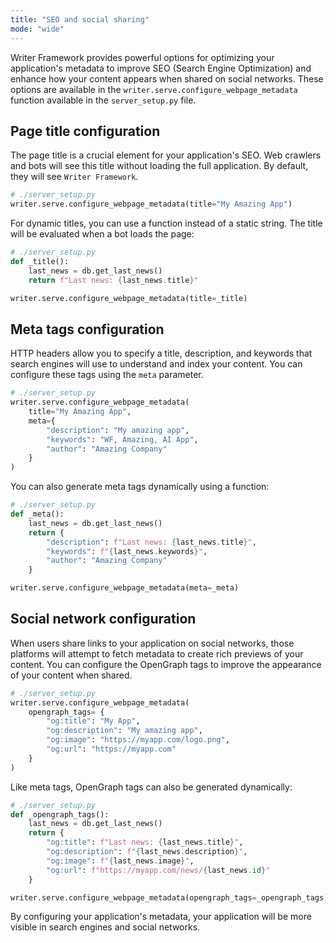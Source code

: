 ```yaml
---
title: "SEO and social sharing"
mode: "wide"
---
```


Writer Framework provides powerful options for optimizing your application's metadata to improve SEO (Search Engine Optimization) and enhance how your content appears when shared on social networks. These options are available in the `writer.serve.configure_webpage_metadata` function available in the `server_setup.py` file.

## Page title configuration

The page title is a crucial element for your application's SEO. Web crawlers and bots will see this title without loading the full application. By default, they will see `Writer Framework`.

```python
# ./server_setup.py
writer.serve.configure_webpage_metadata(title="My Amazing App")
```

For dynamic titles, you can use a function instead of a static string. The title will be evaluated when a bot loads the page:

```python
# ./server_setup.py
def _title():
	last_news = db.get_last_news()
	return f"Last news: {last_news.title}"

writer.serve.configure_webpage_metadata(title=_title)
```

## Meta tags configuration

HTTP headers allow you to specify a title, description, and keywords that search engines will use to understand and index your content. You can configure these tags using the `meta` parameter.

```python
# ./server_setup.py
writer.serve.configure_webpage_metadata(
	title="My Amazing App",
    meta={
    	"description": "My amazing app",
    	"keywords": "WF, Amazing, AI App",
    	"author": "Amazing Company"
    }
)
```

You can also generate meta tags dynamically using a function:

```python
# ./server_setup.py
def _meta():
	last_news = db.get_last_news()
	return {
		"description": f"Last news: {last_news.title}",
		"keywords": f"{last_news.keywords}",
		"author": "Amazing Company"
	}

writer.serve.configure_webpage_metadata(meta=_meta)
```

## Social network configuration

When users share links to your application on social networks, those platforms will attempt to fetch metadata to create rich previews of your content. You can configure the OpenGraph tags to improve the appearance of your content when shared.

```python
# ./server_setup.py
writer.serve.configure_webpage_metadata(
    opengraph_tags= {
    	"og:title": "My App",
    	"og:description": "My amazing app",
    	"og:image": "https://myapp.com/logo.png",
    	"og:url": "https://myapp.com"
    }
)
```

Like meta tags, OpenGraph tags can also be generated dynamically:

```python
# ./server_setup.py
def _opengraph_tags():
	last_news = db.get_last_news()
	return {
		"og:title": f"Last news: {last_news.title}",
		"og:description": f"{last_news.description}",
		"og:image": f"{last_news.image}",
		"og:url": f"https://myapp.com/news/{last_news.id}"
	}

writer.serve.configure_webpage_metadata(opengraph_tags=_opengraph_tags)
```

By configuring your application's metadata, your application will be more visible in search engines and social networks.
